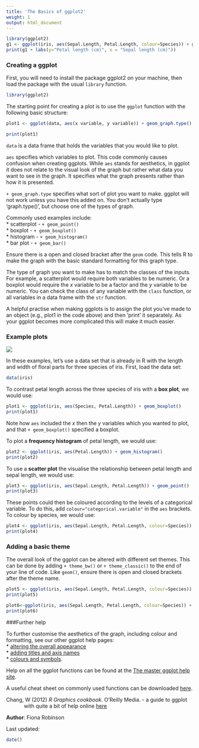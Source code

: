 ```yaml
---
title: 'The Basics of ggplot2'
weight: 1
output: html_document
---
```



```r
library(ggplot2)
g1 <- ggplot(iris, aes(Sepal.Length, Petal.Length, colour=Species)) + geom_point() +theme_classic()
print(g1 + labs(y="Petal length (cm)", x = "Sepal length (cm)"))
```
 

### Creating a ggplot
 
First, you will need to install the package ggplot2 on your machine, then load the package with the usual `library` function.

```r
library(ggplot2)
```

The starting point for creating a plot is to use the `ggplot` function with the following basic structure:

```r
plot1 <- ggplot(data, aes(x variable, y variable)) + geom_graph.type()

print(plot1)
```

`data` is a data frame that holds the variables that you would like to plot.

`aes` specifies which variables to plot. This code commonly causes confusion when creating ggplots. While `aes` stands for aesthetics, in ggplot it does not relate to the visual look of the graph but rather what data you want to see in the graph. It specifies what the graph presents rather than how it is presented.

`+ geom_graph.type` specifies what sort of plot you want to make. ggplot will not work unless you have this added on. You don't actually type 'graph.type()', but choose one of the types of graph.

Commonly used examples include:  
* scatterplot - `+ geom_point()`  
* boxplot - `+ geom_boxplot()`  
* histogram - `+ geom_histogram()`  
* bar plot - `+ geom_bar()`  

Ensure there is a open and closed bracket after the `geom` code. This tells R to make the graph with the basic standard formatting for this graph type.

The type of graph you want to make has to match the classes of the inputs. For example, a scatterplot would require both variables to be numeric. Or a boxplot would require the *x* variable to be a factor and the *y* variable to be numeric. You can check the class of any variable with the `class` function, or all variables in a data frame with the `str` function.

A helpful practise when making ggplots is to assign the plot you've made to an object (e.g., plot1 in the code above) and then 'print' it separately. As your ggplot becomes more complicated this will make it much easier. 
  

### Example plots
 
![](ggplot1_basics_image.jpg)

In these examples, let's use a data set that is already in R with the length and width of floral parts for three species of iris. First, load the data set:

```r
data(iris)
```

To contrast petal length across the three species of iris with a **box plot**, we would use:

```r
plot1 <- ggplot(iris, aes(Species, Petal.Length)) + geom_boxplot()
print(plot1)
```

Note how `aes` included the *x* then the *y* variables which you wanted to plot, and that `+ geom_boxplot()` specified a boxplot.

To plot a **frequency histogram** of petal length, we would use:

```r
plot2 <- ggplot(iris, aes(Petal.Length)) + geom_histogram()
print(plot2)
```

To use a **scatter plot** the visualise the relationship between petal length and sepal length, we would use:

```r
plot3 <- ggplot(iris, aes(Sepal.Length, Petal.Length)) + geom_point()
print(plot3)
```

These points could then be coloured according to the levels of a categorical variable. To do this, add `colour="categorical.variable"` in the `aes` brackets. To colour by species, we would use:

```r
plot4 <- ggplot(iris, aes(Sepal.Length, Petal.Length, colour=Species)) + geom_point()
print(plot4)
```
  

### Adding a basic theme
 
The overall look of the ggplot can be altered with different set themes. This can be done by adding `+ theme_bw()` or `+ theme_classic()` to the end of your line of code. Like `geom()`, ensure there is open and closed brackets after the theme name.

```r
plot5 <- ggplot(iris, aes(Sepal.Length, Petal.Length, colour=Species)) + geom_point() + theme_bw()
print(plot5)

plot6<-ggplot(iris, aes(Sepal.Length, Petal.Length, colour=Species)) + geom_point() + theme_classic()
print(plot6)
```
  

###Further help
 

To further customise the aesthetics of the graph, including colour and formatting, see our other ggplot help pages:  
* [altering the overall appearance](/../plotting-with-ggplot-altering-the-overall-appearance/)  
* [adding titles and axis names](/../plotting-with-ggplot-adding-titles-and-axis-names/)  
* [colours and symbols](/../plotting-with-ggplot-colours-and-symbols/).   

Help on all the ggplot functions can be found at the [The master ggplot help site](http://docs.ggplot2.org/current/).

A useful cheat sheet on commonly used functions can be downloaded [here](https://www.rstudio.com/wp-content/uploads/2015/03/ggplot2-cheatsheet.pdf).

<p style="margin-left: .5in; text-indent: -.5in;">Chang, W (2012) *R Graphics cookbook.* O'Reilly Media. - a guide to ggplot with quite a bit of help online [here](http://www.cookbook-r.com/Graphs/)</p>
  

**Author**: Fiona Robinson
 
Last updated:
```r
date()
```

